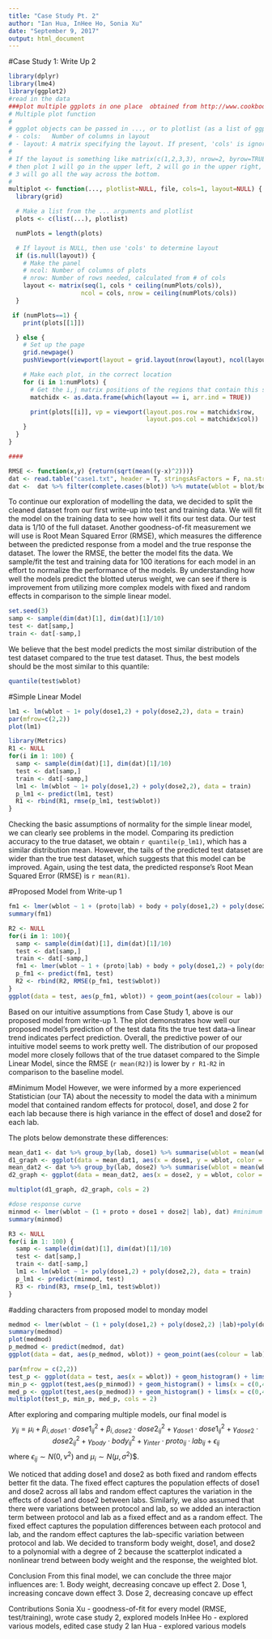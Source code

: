 ```yaml
---
title: "Case Study Pt. 2"
author: "Ian Hua, InHee Ho, Sonia Xu"
date: "September 9, 2017"
output: html_document
---
```


#Case Study 1: Write Up 2
```r
library(dplyr)
library(lme4)
library(ggplot2)
#read in the data
###plot multiple ggplots in one place  obtained from http://www.cookbook-r.com/Graphs/Multiple_graphs_on_one_page_(ggplot2)/
# Multiple plot function
#
# ggplot objects can be passed in ..., or to plotlist (as a list of ggplot objects)
# - cols:   Number of columns in layout
# - layout: A matrix specifying the layout. If present, 'cols' is ignored.
#
# If the layout is something like matrix(c(1,2,3,3), nrow=2, byrow=TRUE),
# then plot 1 will go in the upper left, 2 will go in the upper right, and
# 3 will go all the way across the bottom.
#
multiplot <- function(..., plotlist=NULL, file, cols=1, layout=NULL) {
  library(grid)

  # Make a list from the ... arguments and plotlist
  plots <- c(list(...), plotlist)

  numPlots = length(plots)

  # If layout is NULL, then use 'cols' to determine layout
  if (is.null(layout)) {
    # Make the panel
    # ncol: Number of columns of plots
    # nrow: Number of rows needed, calculated from # of cols
    layout <- matrix(seq(1, cols * ceiling(numPlots/cols)),
                    ncol = cols, nrow = ceiling(numPlots/cols))
  }

 if (numPlots==1) {
    print(plots[[1]])

  } else {
    # Set up the page
    grid.newpage()
    pushViewport(viewport(layout = grid.layout(nrow(layout), ncol(layout))))

    # Make each plot, in the correct location
    for (i in 1:numPlots) {
      # Get the i,j matrix positions of the regions that contain this subplot
      matchidx <- as.data.frame(which(layout == i, arr.ind = TRUE))

      print(plots[[i]], vp = viewport(layout.pos.row = matchidx$row,
                                      layout.pos.col = matchidx$col))
    }
  }
}

####

RMSE <- function(x,y) {return(sqrt(mean((y-x)^2)))} 
dat <- read.table("case1.txt", header = T, stringsAsFactors = F, na.strings = ".", colClasses=c("character","character","numeric","numeric","numeric","numeric","numeric","numeric"))
dat <-  dat %>% filter(complete.cases(blot)) %>% mutate(wblot = blot/body, wwet = wet/body)
```
To continue our exploration of modelling the data, we decided to split the cleaned dataset from our first write-up into test and training data. We will fit the model on the training data to see how well it fits our test data. Our test data is 1/10 of the full dataset. Another goodness-of-fit measurement we will use is Root Mean Squared Error (RMSE), which measures the difference between the predicted response from a model and the true response the dataset. The lower the RMSE, the better the model fits the data. We sample/fit the test and training data for 100 iterations for each model in an effort to normalize the performance of the models. By understanding how well the models predict the blotted uterus weight, we can see if there is improvement from utilizing more complex models with fixed and random effects in comparison to the simple linear model.

```r
set.seed(3)
samp <- sample(dim(dat)[1], dim(dat)[1]/10)
test <- dat[samp,]
train <- dat[-samp,]
```
We believe that the best model predicts the most similar distribution of the test dataset compared to the true test dataset.
Thus, the best models should be the most similar to this quantile:
```r
quantile(test$wblot)
```

#Simple Linear Model
```r
lm1 <- lm(wblot ~ 1+ poly(dose1,2) + poly(dose2,2), data = train)
par(mfrow=c(2,2))
plot(lm1)
```

```r
library(Metrics)
R1 <- NULL
for(i in 1: 100) {
  samp <- sample(dim(dat)[1], dim(dat)[1]/10)
  test <- dat[samp,]
  train <- dat[-samp,]
  lm1 <- lm(wblot ~ 1+ poly(dose1,2) + poly(dose2,2), data = train)
  p_lm1 <- predict(lm1, test)
  R1 <- rbind(R1, rmse(p_lm1, test$wblot))
}
```
Checking the basic assumptions of normality for the simple linear model, we can clearly see problems in the model. Comparing its prediction accuracy to the true dataset, we obtain `r quantile(p_lm1)`, which has a similar distribution mean. However, the tails of the predicted test dataset are wider than the true test dataset, which suggests that this model can be improved. Again, using the test data, the predicted response's Root Mean Squared Error (RMSE) is `r mean(R1)`.

#Proposed Model from Write-up 1
```r
fm1 <- lmer(wblot ~ 1 + (proto|lab) + body + poly(dose1,2) + poly(dose2,2), train)
summary(fm1)
```

```r
R2 <- NULL
for(i in 1: 100){
  samp <- sample(dim(dat)[1], dim(dat)[1]/10)
  test <- dat[samp,]
  train <- dat[-samp,]
  fm1 <- lmer(wblot ~ 1 + (proto|lab) + body + poly(dose1,2) + poly(dose2,2), train)
  p_fm1 <- predict(fm1, test)
  R2 <- rbind(R2, RMSE(p_fm1, test$wblot))
}
ggplot(data = test, aes(p_fm1, wblot)) + geom_point(aes(colour = lab)) + geom_smooth() + geom_line(aes(colour=lab), linetype=5)
```
Based on our intuitive assumptions from Case Study 1, above is our proposed model from write-up 1. The plot demonstrates how well our proposed model's prediction of the test data fits the true test data--a linear trend indicates perfect prediction. Overall, the predictive power of our intuitive model seems to work pretty well. The distribution of our proposed model more closely follows that of the true dataset compared to the Simple Linear Model, since the RMSE (`r mean(R2)`) is lower by `r R1-R2` in comparison to the baseline model. 

#Minimum Model
However, we were informed by a more experienced Statistician (our TA) about the necessity to model the data with a minimum model that contained random effects for protocol, dose1, and dose 2 for each lab because there is high variance in the effect of dose1 and dose2 for each lab.

The plots below demonstrate these differences:
```r
mean_dat1 <- dat %>% group_by(lab, dose1) %>% summarise(wblot = mean(wblot))
d1_graph <- ggplot(data = mean_dat1, aes(x = dose1, y = wblot, color = lab)) + geom_line() + ggtitle("Dose 1")
mean_dat2 <- dat %>% group_by(lab, dose2) %>% summarise(wblot = mean(wblot))
d2_graph <- ggplot(data = mean_dat2, aes(x = dose2, y = wblot, color = lab)) + geom_line() + ggtitle("Dose 2")

multiplot(d1_graph, d2_graph, cols = 2)
```

```r
#dose response curve
minmod <- lmer(wblot ~ (1 + proto + dose1 + dose2| lab), dat) #minimum model
summary(minmod)
```

```r
R3 <- NULL
for(i in 1: 100) {
  samp <- sample(dim(dat)[1], dim(dat)[1]/10)
  test <- dat[samp,]
  train <- dat[-samp,]
  lm1 <- lm(wblot ~ 1+ poly(dose1,2) + poly(dose2,2), data = train)
  p_lm1 <- predict(minmod, test)
  R3 <- rbind(R3, rmse(p_lm1, test$wblot))
}
```

#adding characters from proposed model to monday model
```r
medmod <- lmer(wblot ~ (1 + poly(dose1,2) + poly(dose2,2) |lab)+poly(dose1,2)+poly(dose2,2)+poly(body,2)+(proto*lab), dat) #med model
summary(medmod)
plot(medmod)
p_medmod <- predict(medmod, dat)
ggplot(data = dat, aes(p_medmod, wblot)) + geom_point(aes(colour = lab)) + geom_smooth() #+ geom_line(aes(colour=lab), linetype=5)

par(mfrow = c(2,2))
test_p <- ggplot(data = test, aes(x = wblot)) + geom_histogram() + lims(x = c(0,4)) + theme_bw()
min_p <- ggplot(test,aes(p_minmod)) + geom_histogram() + lims(x = c(0,4)) + theme_bw()
med_p <- ggplot(test,aes(p_medmod)) + geom_histogram() + lims(x = c(0,4)) + theme_bw()
multiplot(test_p, min_p, med_p, cols = 2)
```
After exploring and comparing multiple models, our final model is $$y_{ij} = \mu_i + \beta_{i,dose1}\cdot dose1_{ij}^2 + \beta_{i,dose2}\cdot dose2_{ij}^2 + \gamma_{dose1}\cdot dose1_{ij}^2 + \gamma_{dose2}\cdot dose2_{ij}^2 + \gamma_{body}\cdot body_{ij}^2 + \gamma_{inter}\cdot proto_{ij}\cdot lab_{ij} +\epsilon_{ij}$$ where $\epsilon_{ij} \sim N(0,\nu^2)$ and $\mu_i \sim N(\mu, \sigma^2)$$.

We noticed that adding dose1 and dose2 as both fixed and random effects better fit the data. The fixed effect captures the population effects of dose1 and dose2 across all labs and random effect captures the variation in the effects of dose1 and dose2 between labs. Similarly, we also assumed that there were variations between protocol and lab, so we added an interaction term between protocol and lab as a fixed effect and as a random effect. The fixed effect captures the population differences between each protocol and lab, and the random effect captures the lab-specific variation between protocol and lab. We decided to transform body weight, dose1, and dose2 to a polynomial with a degree of 2 because the scatterplot indicated a nonlinear trend between body weight and the response, the weighted blot. 

Conclusion
From this final model, we can conclude the three major influences are:
1. Body weight, decreasing concave up effect
2. Dose 1, increasing concave down effect
3. Dose 2, decreasing concave up effect

Contributions
Sonia Xu - goodness-of-fit for every model (RMSE, test/training), wrote case study 2, explored models
InHee Ho - explored various models, edited case study 2
Ian Hua - explored various models